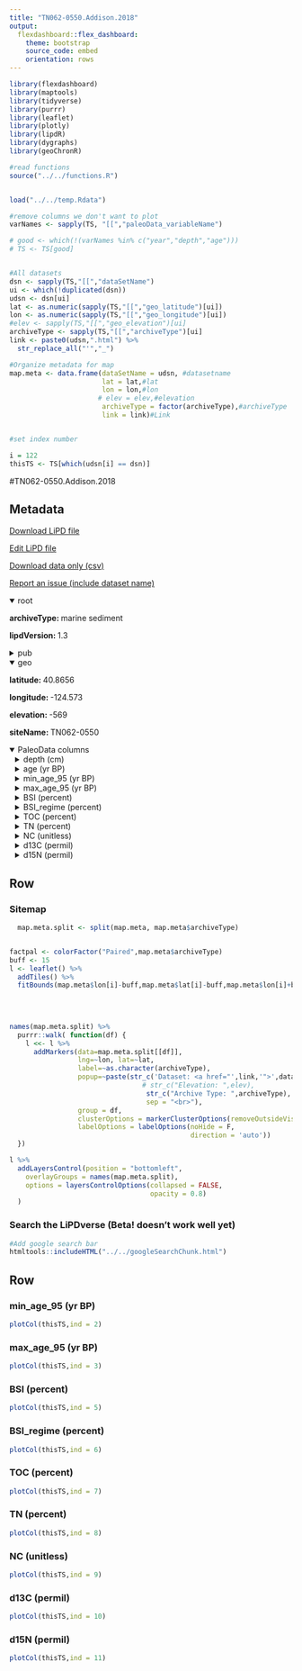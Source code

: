 ```yaml
---
title: "TN062-0550.Addison.2018"
output: 
  flexdashboard::flex_dashboard:
    theme: bootstrap
    source_code: embed
    orientation: rows
---
```


```r
library(flexdashboard)
library(maptools)
library(tidyverse)
library(purrr)
library(leaflet)
library(plotly)
library(lipdR)
library(dygraphs)
library(geoChronR)

#read functions
source("../../functions.R")


load("../../temp.Rdata")

#remove columns we don't want to plot
varNames <- sapply(TS, "[[","paleoData_variableName")

# good <- which(!(varNames %in% c("year","depth","age")))
# TS <- TS[good]


#All datasets
dsn <- sapply(TS,"[[","dataSetName")
ui <- which(!duplicated(dsn))
udsn <- dsn[ui]
lat <- as.numeric(sapply(TS,"[[","geo_latitude")[ui])
lon <- as.numeric(sapply(TS,"[[","geo_longitude")[ui])
#elev <- sapply(TS,"[[","geo_elevation")[ui]
archiveType <- sapply(TS,"[[","archiveType")[ui]
link <- paste0(udsn,".html") %>% 
  str_replace_all("'","_")

#Organize metadata for map
map.meta <- data.frame(dataSetName = udsn, #datasetname
                       lat = lat,#lat
                       lon = lon,#lon
                      # elev = elev,#elevation
                       archiveType = factor(archiveType),#archiveType
                       link = link)#Link


#set index number

i = 122
thisTS <- TS[which(udsn[i] == dsn)]
```
#TN062-0550.Addison.2018

Metadata {.sidebar}
-------------------------------------
[Download LiPD file](TN062-0550.Addison.2018.lpd)
            

[Edit LiPD file](http://lipd.net/playground?source=http://lipdverse.org/wNAm0_1_0/TN062-0550.Addison.2018.lpd)
            

[Download data only (csv)](TN062-0550.Addison.2018.csv)
            

[Report an issue (include dataset name)](https://github.com/nickmckay/LiPDverse/issues)

<details open style="margin-left: 0px">
<summary>root</summary>
<p style="margin-left: 0px"><strong>archiveType: </strong>marine sediment
<p style="margin-left: 0px"><strong>lipdVersion: </strong>1.3
</details>
<details>
<summary>pub</summary>
<details style="margin-left: 10px">
<summary>pub1</summary>
<p style="margin-left: 10px"><strong>journal: </strong>Quaternary International
<p style="margin-left: 10px"><strong>volume: </strong>469
<p style="margin-left: 10px"><strong>pages: </strong>96-108
<p style="margin-left: 10px"><strong>pubYear: </strong>NA
<p style="margin-left: 10px"><strong>title: </strong>A Holocene record of ocean productivity and upwelling from the northern California continental slope
</details>
</details>
<details open style="margin-left: 0px">
<summary>geo</summary>
<p style="margin-left: 0px"><strong>latitude: </strong>40.8656
<p style="margin-left: 0px"><strong>longitude: </strong>-124.573
<p style="margin-left: 0px"><strong>elevation: </strong>-569
<p style="margin-left: 0px"><strong>siteName: </strong>TN062-0550
</details>
<details open>
<summary>PaleoData columns</summary>
<details style="margin-left: 10px">
<summary>depth (cm)</summary>
<p style="margin-left: 10px"><strong>TSid: </strong>WEB781080f6
<p style="margin-left: 10px"><strong>variableName: </strong>depth
<p style="margin-left: 10px"><strong>units: </strong>cm
</details>
<details style="margin-left: 10px">
<summary>age (yr BP)</summary>
<p style="margin-left: 10px"><strong>TSid: </strong>WEB733ba661
<p style="margin-left: 10px"><strong>variableName: </strong>age
<p style="margin-left: 10px"><strong>units: </strong>yr BP
<p style="margin-left: 10px"><strong>description: </strong>age_calyrsyr BP_best age,,,cal yrs yr BP,,Paleoceanography,CLAM-derived sample age; best age from model probabilities,,N
</details>
<details style="margin-left: 10px">
<summary>min_age_95 (yr BP)</summary>
<p style="margin-left: 10px"><strong>TSid: </strong>WEBcc4cbdf0
<p style="margin-left: 10px"><strong>variableName: </strong>min_age_95
<p style="margin-left: 10px"><strong>units: </strong>yr BP
<p style="margin-left: 10px"><strong>description: </strong>age_calyrsyr BP_min95% age,,lower 95% confidence bound,cal yrs yr BP,,Paleoceanography,CLAM-derived sample age,,N
</details>
<details style="margin-left: 10px">
<summary>max_age_95 (yr BP)</summary>
<p style="margin-left: 10px"><strong>TSid: </strong>WEBd7ecd022
<p style="margin-left: 10px"><strong>variableName: </strong>max_age_95
<p style="margin-left: 10px"><strong>units: </strong>yr BP
<p style="margin-left: 10px"><strong>description: </strong>age_calyrsyr BP_max95% age,,upper 95% confidence bound,cal yrs yr BP,,Paleoceanography,CLAM-derived sample age,,N
</details>
<details style="margin-left: 10px">
<summary>BSI (percent)</summary>
<p style="margin-left: 10px"><strong>TSid: </strong>WEB1b8fd351
<p style="margin-left: 10px"><strong>variableName: </strong>BSI
<p style="margin-left: 10px"><strong>units: </strong>percent
<p style="margin-left: 10px"><strong>description: </strong>opal opal,carbonate-free bulk sediment,,percent by weight,,Paleoceanography,,wet chemical digestion; Mortlock and Froelich (1989),N
</details>
<details style="margin-left: 10px">
<summary>BSI_regime (percent)</summary>
<p style="margin-left: 10px"><strong>TSid: </strong>WEBc019f917
<p style="margin-left: 10px"><strong>variableName: </strong>BSI_regime
<p style="margin-left: 10px"><strong>units: </strong>percent
<p style="margin-left: 10px"><strong>description: </strong>opal_regime opal,carbonate-free bulk sediment,,percent by weight,,Paleoceanography,regime shift analysis; Rodionov (2004, 2006),,N
</details>
<details style="margin-left: 10px">
<summary>TOC (percent)</summary>
<p style="margin-left: 10px"><strong>TSid: </strong>WEB3291d830
<p style="margin-left: 10px"><strong>variableName: </strong>TOC
<p style="margin-left: 10px"><strong>units: </strong>percent
<p style="margin-left: 10px"><strong>description: </strong>TOC total organic carbon,carbonate-free bulk sediment,,percent by weight,,Paleoceanography,,elemental analyzer,N
</details>
<details style="margin-left: 10px">
<summary>TN (percent)</summary>
<p style="margin-left: 10px"><strong>TSid: </strong>WEBf0918d86
<p style="margin-left: 10px"><strong>variableName: </strong>TN
<p style="margin-left: 10px"><strong>units: </strong>percent
<p style="margin-left: 10px"><strong>description: </strong>TN total nitrogen,carbonate-free bulk sediment,,percent by weight,,Paleoceanography,,elemental analyzer,N
</details>
<details style="margin-left: 10px">
<summary>NC (unitless)</summary>
<p style="margin-left: 10px"><strong>TSid: </strong>WEBf33edba5
<p style="margin-left: 10px"><strong>variableName: </strong>NC
<p style="margin-left: 10px"><strong>units: </strong>unitless
<p style="margin-left: 10px"><strong>description: </strong>molar_NC Nitrogen/Carbon,carbonate-free bulk sediment,,unitless,,Paleoceanography,molar ratio,elemental analyzer,N
</details>
<details style="margin-left: 10px">
<summary>d13C (permil)</summary>
<p style="margin-left: 10px"><strong>TSid: </strong>WEB3909c600
<p style="margin-left: 10px"><strong>variableName: </strong>d13C
<p style="margin-left: 10px"><strong>units: </strong>permil
<p style="margin-left: 10px"><strong>description: </strong>org_d13C delta 13C,organic matter,,per mil VPDB,,Paleoceanography,,Thermo Delta isotope-ratio mass spectrometer,N
</details>
<details style="margin-left: 10px">
<summary>d15N (permil)</summary>
<p style="margin-left: 10px"><strong>TSid: </strong>WEBa7114cc3
<p style="margin-left: 10px"><strong>variableName: </strong>d15N
<p style="margin-left: 10px"><strong>units: </strong>permil
<p style="margin-left: 10px"><strong>description: </strong>sed_d15N delta 15N,carbonate-free bulk sediment,,per mil AIR,,Paleoceanography,,Thermo Delta isotope-ratio mass spectrometer,N
</details>

Row {.tabset .tabset-fade}
-----------------------------------------------------------------------

### Sitemap

```r
  map.meta.split <- split(map.meta, map.meta$archiveType)


factpal <- colorFactor("Paired",map.meta$archiveType)
buff <- 15
l <- leaflet() %>% 
  addTiles() %>% 
  fitBounds(map.meta$lon[i]-buff,map.meta$lat[i]-buff,map.meta$lon[i]+buff,map.meta$lat[i]+buff)
  

  
  
names(map.meta.split) %>%
  purrr::walk( function(df) {
    l <<- l %>%
      addMarkers(data=map.meta.split[[df]],
                 lng=~lon, lat=~lat,
                 label=~as.character(archiveType),
                 popup=~paste(str_c('Dataset: <a href="',link,'">',dataSetName,'</a>'),
                                 # str_c("Elevation: ",elev),
                                  str_c("Archive Type: ",archiveType),
                                  sep = "<br>"),
                 group = df,
                 clusterOptions = markerClusterOptions(removeOutsideVisibleBounds = F),
                 labelOptions = labelOptions(noHide = F,
                                             direction = 'auto'))
  })

l %>%
  addLayersControl(position = "bottomleft",
    overlayGroups = names(map.meta.split),
    options = layersControlOptions(collapsed = FALSE,
                                   opacity = 0.8)
  )
```

### Search the LiPDverse (Beta! doesn't work well yet)
```r
#Add google search bar
htmltools::includeHTML("../../googleSearchChunk.html")
```


Row {.tabset .tabset-fade}
-----------------------------------------------------------------------

### min_age_95 (yr BP)
```r
plotCol(thisTS,ind = 2)
```

### max_age_95 (yr BP)
```r
plotCol(thisTS,ind = 3)
```

### BSI (percent)
```r
plotCol(thisTS,ind = 5)
```

### BSI_regime (percent)
```r
plotCol(thisTS,ind = 6)
```

### TOC (percent)
```r
plotCol(thisTS,ind = 7)
```

### TN (percent)
```r
plotCol(thisTS,ind = 8)
```

### NC (unitless)
```r
plotCol(thisTS,ind = 9)
```

### d13C (permil)
```r
plotCol(thisTS,ind = 10)
```

### d15N (permil)
```r
plotCol(thisTS,ind = 11)
```
